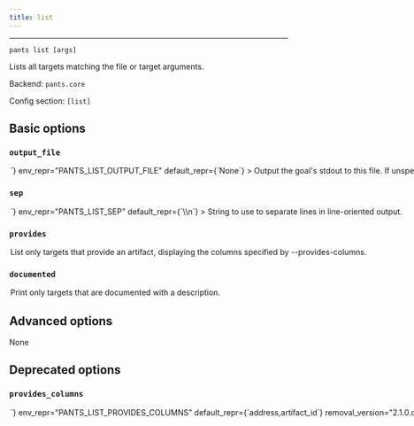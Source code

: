 ```yaml
---
title: list
---
```



---

```
pants list [args]
```

Lists all targets matching the file or target arguments.

Backend: <span className="color--primary">`pants.core`</span>

Config section: <span className="color--primary">`[list]`</span>

<span className={styles.options}>

## Basic options

### `output_file`

<Option
  cli_repr={`--list-output-file=<path>`}
  env_repr="PANTS_LIST_OUTPUT_FILE"
  default_repr={`None`}
>
  Output the goal&#x27;s stdout to this file. If unspecified, outputs to stdout.
</Option>

### `sep`

<Option
  cli_repr={`--list-sep=<separator>`}
  env_repr="PANTS_LIST_SEP"
  default_repr={`\\n`}
>
  String to use to separate lines in line-oriented output.
</Option>

### `provides`

<Option
  cli_repr={`--[no-]list-provides`}
  env_repr="PANTS_LIST_PROVIDES"
  default_repr={`False`}
>
  List only targets that provide an artifact, displaying the columns specified
  by --provides-columns.
</Option>

### `documented`

<Option
  cli_repr={`--[no-]list-documented`}
  env_repr="PANTS_LIST_DOCUMENTED"
  default_repr={`False`}
>
  Print only targets that are documented with a description.
</Option>

## Advanced options

None

## Deprecated options

### `provides_columns`

<Option
  cli_repr={`--list-provides-columns=<str>`}
  env_repr="PANTS_LIST_PROVIDES_COLUMNS"
  default_repr={`address,artifact_id`}
  removal_version="2.1.0.dev0"
  removal_hint={
    "The option `--provides-columns` no longer does anything. It was specific to the JVM backend, so no longer makes sense with Pants 2.0 initially only supporting Python."
  }
>
  Display these columns when --provides is specified. Available columns are:
  address, artifact_id, repo_name, repo_url, push_db_basedir
</Option>

</span>

